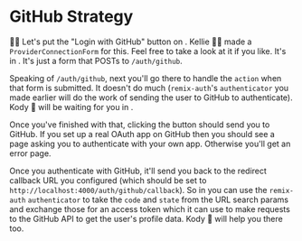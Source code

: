# GitHub Strategy

<EpicVideo url="https://www.epicweb.dev/workshops/authentication-strategies-and-implementation/oauth/testing-the-oauth-flow-with-github-authentication" />

👨‍💼 Let's put the "Login with GitHub" button
on <InlineFile file="app/routes/_auth+/login.tsx" />. Kellie 🧝‍♂️ made a
`ProviderConnectionForm` for this. Feel free to take a look at it if you like.
It's in <InlineFile file="app/utils/connections.tsx" />. It's just a form that
POSTs to `/auth/github`.

Speaking of `/auth/github`, next you'll go there to handle the `action` when
that form is submitted. It doesn't do much (`remix-auth`'s `authenticator` you
made earlier will do the work of sending the user to GitHub to authenticate).
Kody 🐨 will be waiting for you
in <InlineFile file="app/routes/_auth+/auth.github.ts" />.

Once you've finished with that, clicking the button should send you to GitHub.
If you set up a real OAuth app on GitHub then you should see a page asking you
to authenticate with your own app. Otherwise you'll get an error page.

Once you authenticate with GitHub, it'll send you back to the redirect callback
URL you configured (which should be set to
`http://localhost:4000/auth/github/callback`). So
in <InlineFile file="app/routes/_auth+/auth.github.callback.ts" /> you can use
the `remix-auth` `authenticator` to take the `code` and `state` from the URL
search params and exchange those for an access token which it can use to make
requests to the GitHub API to get the user's profile data. Kody 🐨 will help you
there too.
